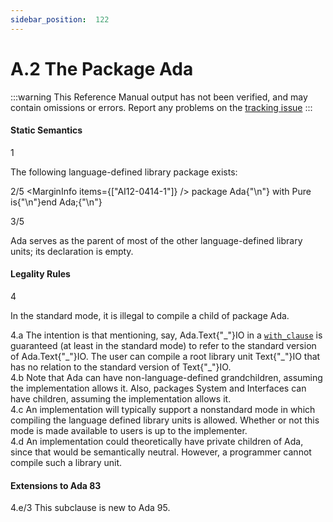 ```yaml
---
sidebar_position:  122
---
```


# A.2 The Package Ada

:::warning
This Reference Manual output has not been verified,
and may contain omissions or errors.
Report any problems on the [tracking issue](https://github.com/ada-lang-io/ada-lang-io/issues/20)
:::



#### Static Semantics

<MarginText>1</MarginText>
<p>The following language-defined library package exists: <br /></p>

<MarginText>2/5</MarginText>
<MarginInfo items={["AI12-0414-1"]} />
<CodeBlock language="ada">
package Ada{"\n"}   with Pure is{"\n"}end Ada;{"\n"}

</CodeBlock>
<MarginText>3/5</MarginText>
<MarginInfo items={["AI12-0414-1"]} />
<p>Ada serves as the parent of most of the other language-defined library units; its declaration is empty. <br /></p>


#### Legality Rules

<MarginText>4</MarginText>
<p>In the standard mode, it is illegal to compile a child of package Ada. <br /></p>

<AnnotatedOnly>
<MarginText>4.a</MarginText>
<Admonition type="aarm" aarm="reason">
<strong></strong>The intention is that mentioning, say, Ada.Text{"_"}IO in a <code><a href="../AA-10/AA-10.1#S0294">with_clause</a></code> is guaranteed (at least in the standard mode) to refer to the standard version of Ada.Text{"_"}IO. The user can compile a root library unit Text{"_"}IO that has no relation to the standard version of Text{"_"}IO. <br />
</Admonition>
</AnnotatedOnly>

<AnnotatedOnly>
<MarginText>4.b</MarginText>
<Admonition type="aarm" aarm="ramification">
<strong></strong>Note that Ada can have non-language-defined grandchildren, assuming the implementation allows it. Also, packages System and Interfaces can have children, assuming the implementation allows it. <br />
</Admonition>
</AnnotatedOnly>

<AnnotatedOnly>
<MarginText>4.c</MarginText>
<Admonition type="aarm" aarm="implementation-note">
<strong></strong>An implementation will typically support a nonstandard mode in which compiling the language defined library units is allowed. Whether or not this mode is made available to users is up to the implementer.<br />
</Admonition>
</AnnotatedOnly>

<AnnotatedOnly>
<MarginText>4.d</MarginText>
<Admonition type="aarm" aarm="note">
An implementation could theoretically have private children of Ada, since that would be semantically neutral. However, a programmer cannot compile such a library unit. <br />
</Admonition>
</AnnotatedOnly>

<AnnotatedOnly>

#### Extensions to Ada 83

</AnnotatedOnly>
<AnnotatedOnly>
<MarginText>4.e/3</MarginText>
<MarginInfo items={["AI05-0299-1"]} />
<Admonition type="aarm" aarm="note">
This subclause is new to Ada 95. <br />
</Admonition>
</AnnotatedOnly>

